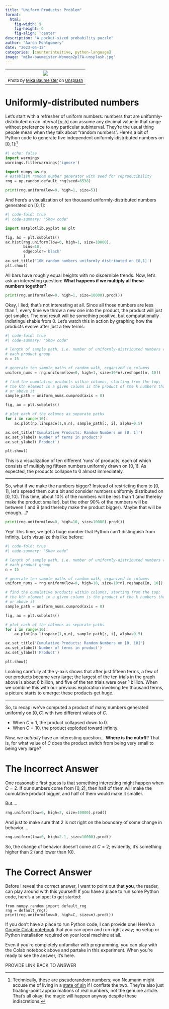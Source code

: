 ```yaml
---
title: "Uniform Products: Problem"
format:
  html:
    fig-width: 9
    fig-height: 6
    fig-align: 'center'
description: "A pocket-sized probability puzzle"
author: "Aaron Montgomery"
date: "2023-04-12"
categories: [counterintuitive, python-language]
image: "mika-baumeister-Wpnoqo2plFA-unsplash.jpg"
---
```


| ![](mika-baumeister-Wpnoqo2plFA-unsplash.jpg) |
|:--:|
| <font size = "2"> Photo by <a href="https://unsplash.com/@mbaumi?utm_source=unsplash&utm_medium=referral&utm_content=creditCopyText">Mika Baumeister</a> on <a href="https://unsplash.com/photos/Wpnoqo2plFA?utm_source=unsplash&utm_medium=referral&utm_content=creditCopyText">Unsplash</a> </font>|

# Uniformly-distributed numbers

Let's start with a refresher of uniform numbers: numbers that are uniformly-
distributed on an interval $[a, b]$ can assume any decimal value in that range
without preference to any particular subinterval. They're the usual thing people
mean when they talk about "random numbers". Here's a bit of Python code to 
generate five independent uniformly-distributed numbers on $[0, 1]$:[^1] 

```python
#| echo: false
import warnings
warnings.filterwarnings('ignore')
```

```python
import numpy as np
# establish random number generator with seed for reproducibility
rng = np.random.default_rng(seed=6538)

print(rng.uniform(low=0, high=1, size=5))
```

And here's a visualization of ten thousand uniformly-distributed numbers 
generated on $[0, 1]$:

```python
#| code-fold: true
#| code-summary: "Show code"

import matplotlib.pyplot as plt

fig, ax = plt.subplots()
ax.hist(rng.uniform(low=0, high=1, size=10000),
        bins=10,
        edgecolor='black'
        )
ax.set_title('10K random numbers uniformly distributed on [0,1]')
plt.show()
```

All bars have roughly equal heights with no discernible trends. Now, let's ask
an interesting question: **What happens if we multiply all these numbers
together?**

```python
print(rng.uniform(low=0, high=1, size=10000).prod())
```

Okay, I lied; that's not interesting at all. Since all those numbers are less
than 1, every time we throw a new one into the product, the product will just
get smaller. The end result will be something positive, but computationally
indistinguishable from 0. Let's watch this in action by graphing how the 
products evolve after just a few terms:

```python
#| code-fold: true
#| code-summary: "Show code"

# length of sample path, i.e. number of uniformly-distributed numbers within
# each product group
n = 15

# generate ten sample paths of random walk, organized in columns
uniform_nums = rng.uniform(low=0, high=1, size=10*n).reshape([n, 10])

# find the cumulative products within columns, starting from the top;
# the kth element in a given column is the product of the k numbers that lie on 
# or above it
sample_path = uniform_nums.cumprod(axis = 0)

fig, ax = plt.subplots()

# plot each of the columns as separate paths
for i in range(10):
    ax.plot(np.linspace(1,n,n), sample_path[:, i], alpha=0.5)

ax.set_title('Cumulative Products: Random Numbers on [0, 1]')
ax.set_xlabel('Number of terms in product')
ax.set_ylabel('Product')

plt.show()

```

This is a visualization of ten different 'runs' of products, each of which 
consists of multiplying fifteen numbers uniformly drawn on $[0, 1]$. As
expected, the products collapse to 0 almost immediately.

---

So, what if we make the numbers bigger? Instead of restricting them to $[0, 1]$,
let's spread them out a bit and consider numbers uniformly distributed on
$[0, 10]$. This time, about $10\%$ of the numbers will be less than 1 (and
thereby make the product smaller), but the other $90\%$ of the numbers will be
between 1 and 9 (and thereby make the product bigger). Maybe that will be
enough....?

```python
print(rng.uniform(low=0, high=10, size=10000).prod())
```

Yep! This time, we get a huge number that Python can't distinguish from
infinity. Let's visualize this like before:

```python
#| code-fold: true
#| code-summary: "Show code"

# length of sample path, i.e. number of uniformly-distributed numbers within
# each product group
n = 15

# generate ten sample paths of random walk, organized in columns
uniform_nums = rng.uniform(low=0, high=10, size=10*n).reshape([n, 10])

# find the cumulative products within columns, starting from the top;
# the kth element in a given column is the product of the k numbers that lie on 
# or above it
sample_path = uniform_nums.cumprod(axis = 0)

fig, ax = plt.subplots()

# plot each of the columns as separate paths
for i in range(10):
    ax.plot(np.linspace(1,n,n), sample_path[:, i], alpha=0.5)

ax.set_title('Cumulative Products: Random Numbers on [0, 10]')
ax.set_xlabel('Number of terms in product')
ax.set_ylabel('Product')

plt.show()

```

Looking carefully at the y-axis shows that after just fifteen terms, a few of
our products became very large; the largest of the ten trials in the graph above
is about 6 billion, and five of the ten trials were over 1 billion. When we 
combine this with our previous exploration involving ten thousand terms, a
picture starts to emerge: these products get huge.

---

So, to recap: we've computed a product of many numbers generated uniformly on 
$[0, C]$ with two different values of $C$.

  * When $C = 1$, the product collapsed down to $0$.
  * When $C = 10$, the product exploded toward infinity.
  
Now, we *actually* have an interesting question... **Where is the cutoff**?
That is, for what value of $C$ does the product switch from being very small to
being very large?

# The Incorrect Answer

One reasonable first guess is that something interesting might happen when 
$C = 2$. If our numbers come from $[0, 2]$, then half of them will make the
cumulative product bigger, and half of them would make it smaller.

But....

```python
rng.uniform(low=0, high=2, size=10000).prod()
```

And just to make sure that $2$ is not right on the boundary of some change in
behavior....

```python
rng.uniform(low=0, high=2.1, size=10000).prod()
```

So, the change of behavior doesn't come at $C = 2$; evidently, it's something
higher than $2$ (and lower than $10$).

# The Correct Answer

Before I reveal the correct answer, I want to point out that **you**, the
reader, can play around with this yourself! If you have a place to run some
Python code, here's a snippet to get started:

```
from numpy.random import default_rng
rng = default_rng()
print(rng.uniform(low=0, high=C, size=n).prod())
```

If you don't have a place to run Python code, I can provide one! Here's a 
[Google Colab notebook](https://colab.research.google.com/drive/1b40ZqoKZuXeblvGGwSe68f25B5XxliCx?usp=sharing)
that you can open and run right away; no setup or Python installation required 
on your local machine at all.

Even if you're completely unfamiliar with programming, you can play with the 
Colab notebook above and partake in this experiment. When you're ready to see
the answer, it's here.

PROVIDE LINK BACK TO ANSWER

[^1]: Technically, these are [pseudorandom numbers](https://en.wikipedia.org/wiki/Pseudorandomness); von Neumann might accuse me of living in a [state of sin](https://en.wikiquote.org/wiki/John_von_Neumann) if I conflate the two. They're also just floating-point approximations of real numbers, not the genuine article. That's all okay; the magic will happen anyway despite these indiscretions.